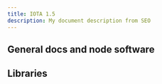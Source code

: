 ```yaml
---
title: IOTA 1.5
description: My document description from SEO
---
```



## General docs and node software

<div className='row'>
  <Card
    title='Chrysalis'
    link='/chrysalis-docs/welcome'
    description='Mainnet documentation'
    icon='&#xe901;'
  />
  <Card
    title='Hornet'
    link='/hornet/welcome'
    description='IOTA node written in Go'
    icon='&#xe904;'
  />
  <Card
    title='Bee'
    link='/bee/getting_started/getting_started'
    description='IOTA node written in Rust'
    icon='&#xe900;'
  />
  <Card
    title='Chronicle'
    link='/chronicle/welcome/getting_started'
    description='IOTA permanode written in Rust'
    icon='&#xe90c;'
  />
</div>

## Libraries

<div className='row'>
  <Card
    title='Core'
    link='/iota.rs/welcome'
    description='IOTA core functionality'
    icon='&#xe907;'
  />
  <Card
    title='Wallet'
    link='/wallet.rs/welcome'
    description='Build IOTA wallets'
    icon='&#xe90a;'
  />
  <Card
    title='Stronghold'
    link='/stronghold.rs/welcome'
    description='Handle secrets securely'
    icon='&#xe909;'
  />
  <Card
    title='Identity'
    link='/identity.rs/introduction'
    description='Identity framework'
    icon='&#xe905;'
  />
  <Card
    title='Streams'
    link='/streams/welcome'
    description='Share data securely'
    icon='&#xe908;'
  />
</div>
